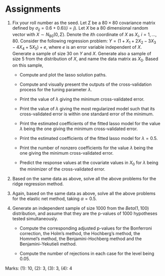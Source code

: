 # Assignments

1. Fix your roll number as the seed. Let $\Sigma$ be a $80 \times 80$ covariance matrix defined by $\sigma_{i j} = 0.6 + 0.6 \mathbb{I}(i = j)$. Let $X$ be a $80$ dimensional random vector with $X \sim N_{80}( 0, \Sigma )$. Denote the $i$th coordinate of $X$ as $X_i$, $i = 1, \ldots, 80$. Consider the following regression problem: $Y = (1 + X_1 + 2 X_2 - 3 X_3 - 4 X_4 + 5 X_5) + e$, where $e$ is an error variable independent of $X$. Generate a sample of size $30$ on $Y$ and $X$. Generate also a sample of size 5 from the distribution of $X$, and name the data matrix as $X_0$. Based on this sample,

    - Compute and plot the lasso solution paths.
    
    - Compute and visually present the outputs of the cross-validation process for the tuning parameter $\lambda$.
    
    - Print the value of $\lambda$ giving the minimum cross-validated error.
    
    - Print the value of $\lambda$ giving the most regularized model such that its cross-validated error is within one standard error of the minimum.
    
    - Print the estimated coefficients of the fitted lasso model for the value $\lambda$ being the one giving the minimum cross-validated error.
    
    - Print the estimated coefficients of the fitted lasso model for $\lambda = 0.5$.
    
    - Print the number of nonzero coefficients for the value $\lambda$ being the one giving the minimum cross-validated error.
    
    - Predict the response values at the covariate values in $X_0$ for $\lambda$ being the minimizer of the cross-validated error.

2. Based on the same data as above, solve all the above problems for the ridge regression method.

3. Again, based on the same data as above, solve all the above problems for the elastic net method, taking $\alpha = 0.5$.

4. Generate an independent sample of size $1000$ from the $Beta(1, 100)$ distribution, and assume that they are the p-values of $1000$ hypotheses tested simultaneously.

    - Compute the corresponding adjusted p-values for the Bonferroni correction, the Holm's method, the Hochberg's method, the Hommel's method, the Benjamini-Hochberg method and the Benjamini–Yekutieli method.
    
    - Compute the number of rejections in each case for the level being $0.05$.


Marks: (1): 10, (2): 3, (3): 3, (4): 4
